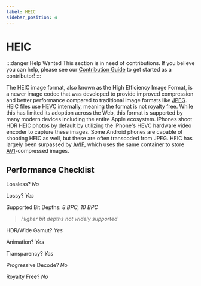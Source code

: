 ```yaml
---
label: HEIC
sidebar_position: 4
---
```


# HEIC

:::danger Help Wanted
This section is in need of contributions. If you believe you can help, please see our [Contribution Guide](../contribution-guide.mdx) to get started as a contributor!
:::

The HEIC image format, also known as the High Efficiency Image Format, is a newer image codec that was developed to provide improved compression and better performance compared to traditional image formats like [JPEG](./JPEG.mdx). HEIC files use [HEVC](../video/HEVC.mdx) internally, meaning the format is not royalty free. While this has limited its adoption across the Web, this format is supported by many modern devices including the entire Apple ecosystem. iPhones shoot HDR HEIC photos by default by utilizing the iPhone's HEVC hardware video encoder to capture these images. Some Android phones are capable of shooting HEIC as well, but these are often transcoded from JPEG. HEIC has largely been surpassed by [AVIF](./AVIF.mdx), which uses the same container to store [AV1](../video/AV1.mdx)-compressed images.

## Performance Checklist

Lossless? *No*

Lossy? *Yes*

Supported Bit Depths:
*8 BPC, 10 BPC*
> *Higher bit depths not widely supported*

HDR/Wide Gamut? *Yes*

Animation? *Yes*

Transparency? *Yes*

Progressive Decode? *No*

Royalty Free? *No*